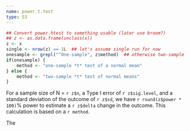 ```yaml
---
name: power.t.test
type: S3
---
```


```r
## Convert power.htest to something usable (later use broom?)
## z <- as.data.frame(unclass(x)) 
z <- x
single <- nrow(z) == 1L  ## let's assume single run for now
onesample <- grepl("^One-sample", z$method)  ## otherwise two-sample
if(onesample) { 
    method <- "one-sample *t* test of a normal mean"
} else {
    method <- "two-sample *t* test of normal means"
}
```


For a sample size of N = `r z$n`, a Type I error of `r z$sig.level`, and a standard deviation of the outcome of `r z$sd`, we have `r round(z$power * 100)`% power to estimate a `r z$delta` change in the outcome. This calculation is based on a `r method`.

The
